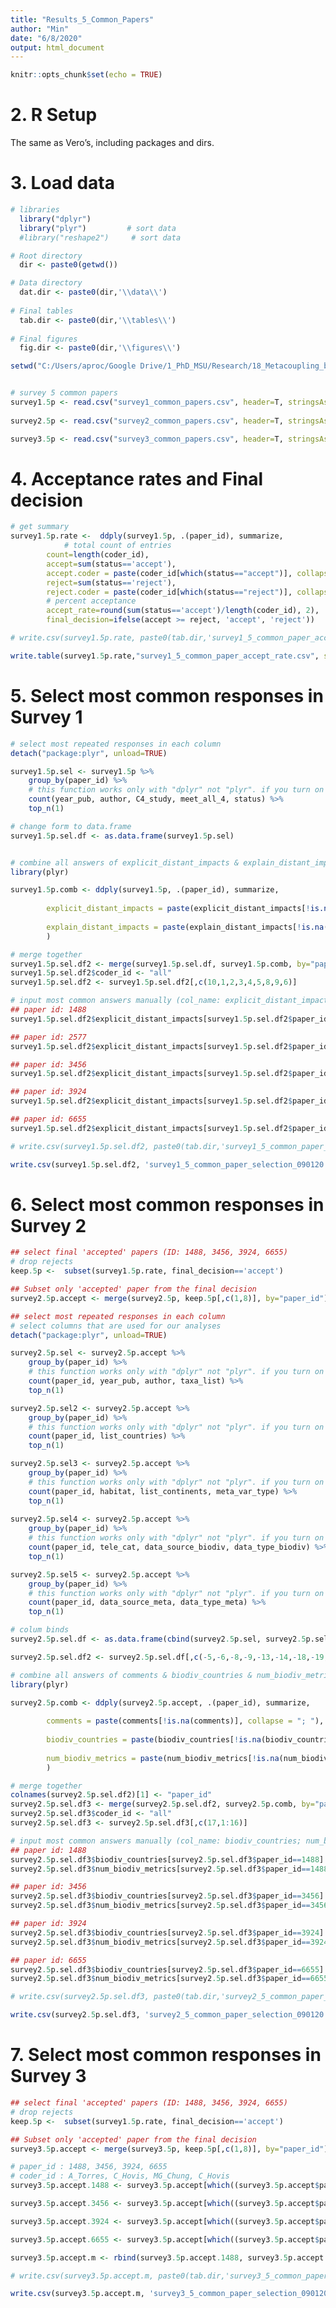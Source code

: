 ---
title: "Results_5_Common_Papers"
author: "Min"
date: "6/8/2020"
output: html_document
---

```{r setup, include=FALSE}
knitr::opts_chunk$set(echo = TRUE)
```

# 2. R Setup
The same as Vero's, including packages and dirs. 

# 3. Load data

```{r}
# libraries
  library("dplyr")
  library("plyr")         # sort data
  #library("reshape2")     # sort data

# Root directory
  dir <- paste0(getwd())

# Data directory
  dat.dir <- paste0(dir,'\\data\\')
  
# Final tables
  tab.dir <- paste0(dir,'\\tables\\')
  
# Final figures
  fig.dir <- paste0(dir,'\\figures\\')

setwd("C:/Users/aproc/Google Drive/1_PhD_MSU/Research/18_Metacoupling_biodiversity/GitHub/MCBD/data/common_papers/")


# survey 5 common papers
survey1.5p <- read.csv("survey1_common_papers.csv", header=T, stringsAsFactors=F, check.names =F)
 
survey2.5p <- read.csv("survey2_common_papers.csv", header=T, stringsAsFactors=FALSE, check.names=F)

survey3.5p <- read.csv("survey3_common_papers.csv", header=T, stringsAsFactors=FALSE, check.names=F)

```

# 4. Acceptance rates and Final decision

```{r}
# get summary
survey1.5p.rate <-	ddply(survey1.5p, .(paper_id), summarize,
			# total count of entries
        count=length(coder_id),
        accept=sum(status=='accept'),
        accept.coder = paste(coder_id[which(status=="accept")], collapse = ", "),
        reject=sum(status=='reject'),
        reject.coder = paste(coder_id[which(status=="reject")], collapse = ", "),
        # percent acceptance
        accept_rate=round(sum(status=='accept')/length(coder_id), 2),
        final_decision=ifelse(accept >= reject, 'accept', 'reject'))

# write.csv(survey1.5p.rate, paste0(tab.dir,'survey1_5_common_paper_accept_rate.csv'), row.names=F)

write.table(survey1.5p.rate,"survey1_5_common_paper_accept_rate.csv", sep=",")
```

# 5. Select most common responses in Survey 1
```{r}
# select most repeated responses in each column
detach("package:plyr", unload=TRUE)

survey1.5p.sel <- survey1.5p %>% 
	group_by(paper_id) %>% 
	# this function works only with "dplyr" not "plyr". if you turn on both libraries, this fuction makes conflicted.
	count(year_pub, author, C4_study, meet_all_4, status) %>% 
	top_n(1)

# change form to data.frame
survey1.5p.sel.df <- as.data.frame(survey1.5p.sel)


# combine all answers of explicit_distant_impacts & explain_distant_impacts
library(plyr)

survey1.5p.comb <- ddply(survey1.5p, .(paper_id), summarize,
			
        explicit_distant_impacts = paste(explicit_distant_impacts[!is.na(explicit_distant_impacts)], collapse = "; "),
        
        explain_distant_impacts = paste(explain_distant_impacts[!is.na(explain_distant_impacts)], collapse = "; ")
        )

# merge together
survey1.5p.sel.df2 <- merge(survey1.5p.sel.df, survey1.5p.comb, by="paper_id")
survey1.5p.sel.df2$coder_id <- "all"
survey1.5p.sel.df2 <- survey1.5p.sel.df2[,c(10,1,2,3,4,5,8,9,6)]

# input most common answers manually (col_name: explicit_distant_impacts)
## paper id: 1488
survey1.5p.sel.df2$explicit_distant_impacts[survey1.5p.sel.df2$paper_id==1488] <- "No"

## paper id: 2577
survey1.5p.sel.df2$explicit_distant_impacts[survey1.5p.sel.df2$paper_id==2577] <- "No"

## paper id: 3456
survey1.5p.sel.df2$explicit_distant_impacts[survey1.5p.sel.df2$paper_id==3456] <- "Yes"

## paper id: 3924
survey1.5p.sel.df2$explicit_distant_impacts[survey1.5p.sel.df2$paper_id==3924] <- "No"

## paper id: 6655
survey1.5p.sel.df2$explicit_distant_impacts[survey1.5p.sel.df2$paper_id==6655] <- "Yes"

# write.csv(survey1.5p.sel.df2, paste0(tab.dir,'survey1_5_common_paper_selection.csv'), row.names=F)

write.csv(survey1.5p.sel.df2, 'survey1_5_common_paper_selection_090120.csv', row.names=F)
```

# 6. Select most common responses in Survey 2

```{r}
## select final 'accepted' papers (ID: 1488, 3456, 3924, 6655)
# drop rejects
keep.5p <-  subset(survey1.5p.rate, final_decision=='accept')

## Subset only 'accepted' paper from the final decision
survey2.5p.accept <- merge(survey2.5p, keep.5p[,c(1,8)], by="paper_id")

## select most repeated responses in each column
# select columns that are used for our analyses
detach("package:plyr", unload=TRUE)

survey2.5p.sel <- survey2.5p.accept %>% 
	group_by(paper_id) %>% 
	# this function works only with "dplyr" not "plyr". if you turn on both libraries, this fuction makes conflicted.
	count(paper_id, year_pub, author, taxa_list) %>%
	top_n(1)

survey2.5p.sel2 <- survey2.5p.accept %>% 
	group_by(paper_id) %>% 
	# this function works only with "dplyr" not "plyr". if you turn on both libraries, this fuction makes conflicted.
	count(paper_id, list_countries) %>%
	top_n(1)

survey2.5p.sel3 <- survey2.5p.accept %>% 
	group_by(paper_id) %>% 
	# this function works only with "dplyr" not "plyr". if you turn on both libraries, this fuction makes conflicted.
	count(paper_id, habitat, list_continents, meta_var_type) %>%
	top_n(1)
	
survey2.5p.sel4 <- survey2.5p.accept %>% 
	group_by(paper_id) %>% 
	# this function works only with "dplyr" not "plyr". if you turn on both libraries, this fuction makes conflicted.
	count(paper_id, tele_cat, data_source_biodiv, data_type_biodiv) %>%
	top_n(1)	

survey2.5p.sel5 <- survey2.5p.accept %>% 
	group_by(paper_id) %>% 
	# this function works only with "dplyr" not "plyr". if you turn on both libraries, this fuction makes conflicted.
	count(paper_id, data_source_meta, data_type_meta) %>%
	top_n(1)

# colum binds
survey2.5p.sel.df <- as.data.frame(cbind(survey2.5p.sel, survey2.5p.sel2, survey2.5p.sel3, survey2.5p.sel4, survey2.5p.sel5[2:5,]))

survey2.5p.sel.df2 <- survey2.5p.sel.df[,c(-5,-6,-8,-9,-13,-14,-18,-19,-22)]

# combine all answers of comments & biodiv_countries & num_biodiv_metrics
library(plyr)

survey2.5p.comb <- ddply(survey2.5p.accept, .(paper_id), summarize,
			
        comments = paste(comments[!is.na(comments)], collapse = "; "),
        
        biodiv_countries = paste(biodiv_countries[!is.na(biodiv_countries)], collapse = "; "), 
        
        num_biodiv_metrics = paste(num_biodiv_metrics[!is.na(num_biodiv_metrics)], collapse = "; ")
        )

# merge together
colnames(survey2.5p.sel.df2)[1] <- "paper_id"
survey2.5p.sel.df3 <- merge(survey2.5p.sel.df2, survey2.5p.comb, by="paper_id")
survey2.5p.sel.df3$coder_id <- "all"
survey2.5p.sel.df3 <- survey2.5p.sel.df3[,c(17,1:16)]

# input most common answers manually (col_name: biodiv_countries; num_biodiv_metrics)
## paper id: 1488
survey2.5p.sel.df3$biodiv_countries[survey2.5p.sel.df3$paper_id==1488] <- "Colombia"
survey2.5p.sel.df3$num_biodiv_metrics[survey2.5p.sel.df3$paper_id==1488] <- 3

## paper id: 3456
survey2.5p.sel.df3$biodiv_countries[survey2.5p.sel.df3$paper_id==3456] <- "Argentina"
survey2.5p.sel.df3$num_biodiv_metrics[survey2.5p.sel.df3$paper_id==3456] <- 2

## paper id: 3924
survey2.5p.sel.df3$biodiv_countries[survey2.5p.sel.df3$paper_id==3924] <- "Costa Rica"
survey2.5p.sel.df3$num_biodiv_metrics[survey2.5p.sel.df3$paper_id==3924] <- 2

## paper id: 6655
survey2.5p.sel.df3$biodiv_countries[survey2.5p.sel.df3$paper_id==6655] <- "Peru"
survey2.5p.sel.df3$num_biodiv_metrics[survey2.5p.sel.df3$paper_id==6655] <- 1

# write.csv(survey2.5p.sel.df3, paste0(tab.dir,'survey2_5_common_paper_selection.csv'), row.names=F)

write.csv(survey2.5p.sel.df3, 'survey2_5_common_paper_selection_090120.csv', row.names=F)
```

# 7. Select most common responses in Survey 3

```{r}
## select final 'accepted' papers (ID: 1488, 3456, 3924, 6655)
# drop rejects
keep.5p <-  subset(survey1.5p.rate, final_decision=='accept')

## Subset only 'accepted' paper from the final decision
survey3.5p.accept <- merge(survey3.5p, keep.5p[,c(1,8)], by="paper_id")

# paper_id : 1488, 3456, 3924, 6655
# coder_id : A_Torres, C_Hovis, MG_Chung, C_Hovis
survey3.5p.accept.1488 <- survey3.5p.accept[which((survey3.5p.accept$paper_id==1488) & (survey3.5p.accept$coder_id == "A_Torres")),]

survey3.5p.accept.3456 <- survey3.5p.accept[which((survey3.5p.accept$paper_id==3456) & (survey3.5p.accept$coder_id == "C_Hovis")),]

survey3.5p.accept.3924 <- survey3.5p.accept[which((survey3.5p.accept$paper_id==3924) & (survey3.5p.accept$coder_id == "MG_Chung")),]

survey3.5p.accept.6655 <- survey3.5p.accept[which((survey3.5p.accept$paper_id==6655) & (survey3.5p.accept$coder_id == "C_Hovis")),]

survey3.5p.accept.m <- rbind(survey3.5p.accept.1488, survey3.5p.accept.3456, survey3.5p.accept.3924, survey3.5p.accept.6655)

# write.csv(survey3.5p.accept.m, paste0(tab.dir,'survey3_5_common_paper_selection.csv'), row.names=F)

write.csv(survey3.5p.accept.m, 'survey3_5_common_paper_selection_090120.csv', row.names=F)
```